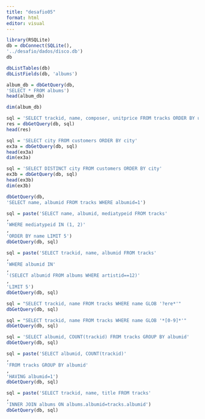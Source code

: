 ```yaml
---
title: "desafio05"
format: html
editor: visual
---
```


```r
library(RSQLite)
db = dbConnect(SQLite(),
'../desafio/dados/disco.db')
db

```
```r
dbListTables(db)
dbListFields(db, 'albums')
```

```r
album_db = dbGetQuery(db,
'SELECT * FROM albums')
head(album_db)

```
```r
dim(album_db)
```
```r
sql = 'SELECT trackid, name, composer, unitprice FROM tracks ORDER BY unitprice'
res = dbGetQuery(db, sql)
head(res)

```

```r
sql = 'SELECT city FROM customers ORDER BY city'
ex3a = dbGetQuery(db, sql)
head(ex3a)
dim(ex3a)
```

```r
sql = 'SELECT DISTINCT city FROM customers ORDER BY city'
ex3b = dbGetQuery(db, sql)
head(ex3b)
dim(ex3b)
```

```r
dbGetQuery(db,
'SELECT name, albumid FROM tracks WHERE albumid=1')
```

```r
sql = paste('SELECT name, albumid, mediatypeid FROM tracks'
,
'WHERE mediatypeid IN (1, 2)'
,
'ORDER BY name LIMIT 5')
dbGetQuery(db, sql)

```

```r
sql = paste('SELECT trackid, name, albumid FROM tracks'
,
'WHERE albumid IN'
,
'(SELECT albumid FROM albums WHERE artistid==12)'
,
'LIMIT 5')
dbGetQuery(db, sql)

```
```r
sql = "SELECT trackid, name FROM tracks WHERE name GLOB '?ere*'"
dbGetQuery(db, sql)
```


```r
sql = "SELECT trackid, name FROM tracks WHERE name GLOB '*[0-9]*'"
dbGetQuery(db, sql)

```
```r
sql = 'SELECT albumid, COUNT(trackid) FROM tracks GROUP BY albumid'
dbGetQuery(db, sql)
```

```r
sql = paste('SELECT albumid, COUNT(trackid)'
,
'FROM tracks GROUP BY albumid'
,
'HAVING albumid=1')
dbGetQuery(db, sql)

```
```r
sql = paste('SELECT trackid, name, title FROM tracks'
,
'INNER JOIN albums ON albums.albumid=tracks.albumid')
dbGetQuery(db, sql)

```



